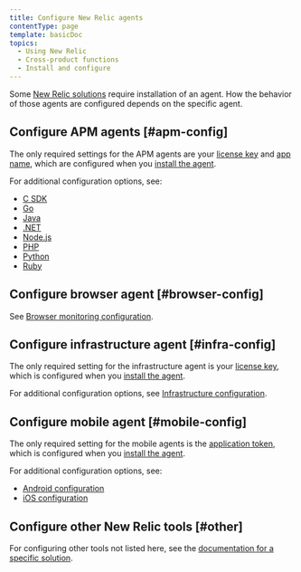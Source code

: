 ```yaml
---
title: Configure New Relic agents
contentType: page
template: basicDoc
topics:
  - Using New Relic
  - Cross-product functions
  - Install and configure
---
```


Some [New Relic solutions](https://newrelic.com/integrations) require installation of an agent. How the behavior of those agents are configured depends on the specific agent.

## Configure APM agents [#apm-config]

The only required settings for the APM agents are your [license key](/docs/accounts-partnerships/accounts/account-setup/license-key) and [app name](/docs/apm/new-relic-apm/installation-configuration/name-your-application), which are configured when you [install the agent](/docs/agents/manage-apm-agents/installation/install-agent).

For additional configuration options, see:

* [C SDK](/docs/agents/c-sdk/install-configure/c-sdk-configuration)
* [Go](/docs/agents/go-agent/instrumentation/go-agent-configuration)
* [Java](/docs/agents/java-agent/configuration/java-agent-configuration-config-file)
* [.NET](/docs/agents/net-agent/installation-configuration/net-agent-configuration)
* [Node.js](/docs/agents/nodejs-agent/installation-configuration/nodejs-agent-configuration)
* [PHP](/docs/agents/php-agent/configuration/php-agent-configuration)
* [Python](/docs/agents/python-agent/installation-configuration/python-agent-configuration)
* [Ruby](/docs/agents/ruby-agent/installation-configuration/ruby-agent-configuration)

## Configure browser agent [#browser-config]

See [Browser monitoring configuration](/docs/browser/new-relic-browser/configuration).

## Configure infrastructure agent [#infra-config]

The only required setting for the infrastructure agent is your [license key](/docs/accounts-partnerships/accounts/account-setup/license-key), which is configured when you [install the agent](/docs/agents/manage-apm-agents/installation/install-agent).

For additional configuration options, see [Infrastructure configuration](/docs/infrastructure/new-relic-infrastructure/configuration/configure-infrastructure-agent).

## Configure mobile agent [#mobile-config]

The only required setting for the mobile agents is the [application token](/docs/mobile-monitoring/new-relic-mobile/maintenance/viewing-your-application-token), which is configured when you [install the agent](/docs/agents/manage-apm-agents/installation/install-agent).

For additional configuration options, see:

* [Android configuration](/docs/mobile-monitoring/new-relic-mobile-android/api-guides/android-agent-configuration-feature-flags)
* [iOS configuration](/docs/mobile-monitoring/new-relic-mobile-ios/api-guides/ios-agent-configuration-feature-flags)

## Configure other New Relic tools [#other]

For configuring other tools not listed here, see the [documentation for a specific solution](https://newrelic.com/integrations).
